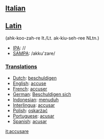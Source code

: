 ==[[Italian]]== 
==[[Latin]]==

(ahk-koo-zah-re It./Lt. ak-kiu-seh-ree NLtn.)

*[[IPA]]: //
*[[SAMPA]]: /akku'zare/
===[[Translations]]===

*[[Dutch]]: [[beschuldigen]]
*[[English]]: [[accuse]]
*[[French]]: [[accuser]]
*[[German]]: [[Beschuldigen sich]]
*[[Indonesian]]: [[tuduh|menuduh]]
*[[Interlingua]]: [[accusar]]
*[[Polish]]: [[oskarżać]]
*[[Portuguese]]: [[acusar]]
*[[Spanish]]: [[acusar]]

[[it:accusare]]